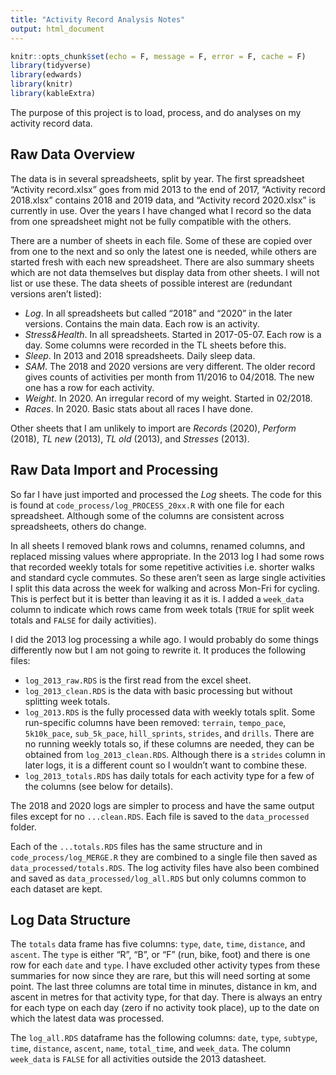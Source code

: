 ```yaml
---
title: "Activity Record Analysis Notes"
output: html_document
---
```


```r
knitr::opts_chunk$set(echo = F, message = F, error = F, cache = F)
library(tidyverse)
library(edwards)
library(knitr)
library(kableExtra)
```
The purpose of this project is to load, process, and do analyses on my activity record data.

## Raw Data Overview

The data is in several spreadsheets, split by year. The first spreadsheet "Activity record.xlsx" goes from mid 2013 to the end of 2017, "Activity record 2018.xlsx" contains 2018 and 2019 data, and "Activity record 2020.xlsx" is currently in use. Over the years I have changed what I record so the data from one spreadsheet might not be fully compatible with the others.

There are a number of sheets in each file. Some of these are copied over from one to the next and so only the latest one is needed, while others are started fresh with each new spreadsheet. There are also summary sheets which are not data themselves but display data from other sheets. I will not list or use these. The data sheets of possible interest are (redundant versions aren't listed):

+ *Log*. In all spreadsheets but called "2018" and "2020" in the later versions. Contains the main data. Each row is an activity.
+ *Stress&Health*. In all spreadsheets. Started in 2017-05-07. Each row is a day. Some columns were recorded in the TL sheets before this.
+ *Sleep*. In 2013 and 2018 spreadsheets. Daily sleep data.
+ *SAM*. The 2018 and 2020 versions are very different. The older record gives counts of activities per month from 11/2016 to 04/2018. The new one has a row for each activity.
+ *Weight*. In 2020. An irregular record of my weight. Started in 02/2018.
+ *Races*. In 2020. Basic stats about all races I have done.

Other sheets that I am unlikely to import are *Records* (2020), *Perform* (2018), *TL new* (2013), *TL old* (2013), and *Stresses* (2013).

## Raw Data Import and Processing

So far I have just imported and processed the *Log* sheets. The code for this is found at `code_process/log_PROCESS_20xx.R` with one file for each spreadsheet. Although some of the columns are consistent across spreadsheets, others do change.

In all sheets I removed blank rows and columns, renamed columns, and replaced missing values where appropriate. In the 2013 log I had some rows that recorded weekly totals for some repetitive activities i.e. shorter walks and standard cycle commutes. So these aren't seen as large single activities I split this data across the week for walking and across Mon-Fri for cycling. This is perfect but it is better than leaving it as it is. I added a `week_data` column to indicate which rows came from week totals (`TRUE` for split week totals and `FALSE` for daily activities).

I did the 2013 log processing a while ago. I would probably do some things differently now but I am not going to rewrite it. It produces the following files:

+ `log_2013_raw.RDS` is the first read from the excel sheet.
+ `log_2013_clean.RDS` is the data with basic processing but without splitting week totals.
+ `log_2013.RDS` is the fully processed data with weekly totals split. Some run-specific columns have been removed: `terrain`, `tempo_pace`, `5k10k_pace`, `sub_5k_pace`, `hill_sprints`, `strides`, and `drills`. There are no running weekly totals so, if these columns are needed, they can be obtained from `log_2013_clean.RDS`. Although there is a  `strides` column in later logs, it is a different count so I wouldn't want to combine these.
+ `log_2013_totals.RDS` has daily totals for each activity type for a few of the columns (see below for details).

The 2018 and 2020 logs are simpler to process and have the same output files except for no `...clean.RDS`. Each file is saved to the `data_processed` folder.

Each of the `...totals.RDS` files has the same structure and in `code_process/log_MERGE.R` they are combined to a single file then saved as `data_processed/totals.RDS`. The log activity files have also been combined and saved as `data_processed/log_all.RDS` but only columns common to each dataset are kept.  

## Log Data Structure

The `totals` data frame has five columns: `type`, `date`, `time`, `distance`, and `ascent`. The `type` is either "R", "B", or "F" (run, bike, foot) and there is one row for each `date` and `type`. I have excluded other activity types from these summaries for now since they are rare, but this will need sorting at some point. The last three columns are total time in minutes, distance in km, and ascent in metres for that activity type, for that day. There is always an entry for each type on each day (zero if no activity took place), up to the date on which the latest data was processed. 

The `log_all.RDS` dataframe has the following columns: `date`, `type`, `subtype`, `time`, `distance`, `ascent`, `name`, `total_time`, and `week_data`. The column `week_data` is `FALSE` for all activities outside the 2013 datasheet.
